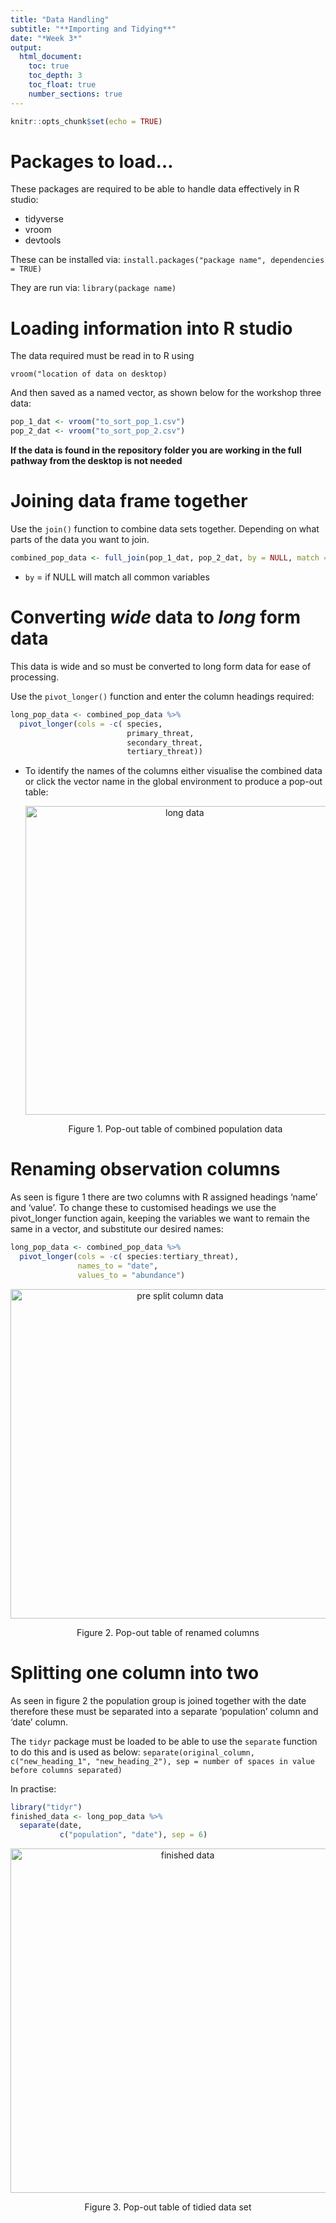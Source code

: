 ```yaml
---
title: "Data Handling"
subtitle: "**Importing and Tidying**"
date: "*Week 3*"
output: 
  html_document:
    toc: true
    toc_depth: 3
    toc_float: true    
    number_sections: true
---
```


```r
knitr::opts_chunk$set(echo = TRUE)
```

# Packages to load...
These packages are required to be able to handle data effectively in R studio: 

* tidyverse
* vroom
* devtools

These can be installed via:
`install.packages("package name", dependencies = TRUE)`

They are run via:
`library(package name)`

# Loading information into R studio

The data required must be read in to R using

`vroom("location of data on desktop)`

And then saved as a named vector, as shown below for the workshop three data:
```r
pop_1_dat <- vroom("to_sort_pop_1.csv")
pop_2_dat <- vroom("to_sort_pop_2.csv")
```
**If the data is found in the repository folder you are working in the full pathway from the desktop is not needed**

# Joining data frame together

Use the `join()` function to combine data sets together. Depending on what parts of the data you want to join. 

```r
combined_pop_data <- full_join(pop_1_dat, pop_2_dat, by = NULL, match = "all")
```
* `by` = if NULL will match all common variables

# Converting *wide* data to *long* form data

This data is wide and so must be converted to long form data for ease of processing.

Use the `pivot_longer()` function and enter the column headings required: 
```r
long_pop_data <- combined_pop_data %>%
  pivot_longer(cols = -c( species,
                          primary_threat,
                          secondary_threat,
                          tertiary_threat))
```
* To identify the names of the columns either visualise the combined data or click the vector name in the global environment to produce a pop-out table:
<p align="center">
  <img width="494" alt="long data" src="https://user-images.githubusercontent.com/91949075/137583229-58121f98-df95-435b-a268-4559599364ec.PNG">
  </p>
<p align="center">
Figure 1. Pop-out table of combined population data 
</p>

# Renaming observation columns 

As seen is figure 1 there are two columns with R assigned headings 'name' and 'value'. To change these to customised headings we use the pivot_longer function again, keeping the variables we want to remain the same in a vector, and substitute our desired names:
```r
long_pop_data <- combined_pop_data %>%
  pivot_longer(cols = -c( species:tertiary_threat),
               names_to = "date",
               values_to = "abundance")
```
<p align="center">
<img width="527" alt="pre split column data" src="https://user-images.githubusercontent.com/91949075/137583272-03a40b6d-2f74-4a09-816c-d819643c6ead.PNG">
</p>
<p align="center">
Figure 2. Pop-out table of renamed columns 
</p>

# Splitting one column into two

As seen in figure 2 the population group is joined together with the date therefore these must be separated into a separate 'population' column and 'date' column.

The `tidyr` package must be loaded to be able to use the `separate` function to do this and is used as below:
  `separate(original_column,` 
            `c("new_heading_1", "new_heading_2"), sep = number of spaces in value before columns separated)`
            
In practise:
```r
library("tidyr")
finished_data <- long_pop_data %>%
  separate(date, 
           c("population", "date"), sep = 6)
```
<p align="center">
<img width="551" alt="finished data" src="https://user-images.githubusercontent.com/91949075/137583325-3d3599c7-7c17-466c-85ce-92eeb9262edd.PNG">
</p>
<p align="center">
Figure 3. Pop-out table of tidied data set 
</p>










